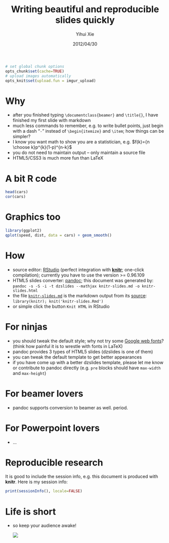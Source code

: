 % Writing beautiful and reproducible slides quickly
% Yihui Xie
% 2012/04/30

```r
# set global chunk options
opts_chunk$set(cache=TRUE)
# upload images automatically
opts_knit$set(upload.fun = imgur_upload)
```

# Why

- after you finished typing `\documentclass{beamer}` and `\title{}`, I have finished my first slide with markdown
- much less commands to remember, e.g. to write bullet points, just begin with a dash "`-`" instead of `\begin{itemize}` and `\item`; how things can be simpler?
- I know you want math to show you are a statistician, e.g. $f(k)={n \choose k}p^{k}(1-p)^{n-k}$
- you do not need to maintain output -- only maintain a source file
- HTML5/CSS3 is much more fun than LaTeX

# A bit R code

```r
head(cars)
cor(cars)
```

# Graphics too

```r
library(ggplot2)
qplot(speed, dist, data = cars) + geom_smooth()
```

# How

- source editor: [RStudio](http://www.rstudio.org/) (perfect integration with [**knitr**](http://yihui.name/knitr/); one-click compilation); currently you have to use the version >= 0.96.109
- HTML5 slides converter: [pandoc](http://johnmacfarlane.net/pandoc/); this document was generated by: `pandoc -s -S -i -t dzslides --mathjax knitr-slides.md -o knitr-slides.html`
- the file [`knitr-slides.md`](https://github.com/yihui/knitr-examples/blob/master/009-slides.md) is the markdown output from its [source](https://github.com/yihui/knitr-examples/blob/master/009-slides.Rmd): `library(knitr); knit('knitr-slides.Rmd')`
- or simple click the button `Knit HTML` in RStudio

# For ninjas

- you should tweak the default style; why not try some [Google web fonts](http://www.google.com/webfonts)? (think how painful it is to wrestle with fonts in LaTeX)
- pandoc provides 3 types of HTML5 slides (dzslides is one of them)
- you can tweak the default template to get better appearances
- if you have come up with a better dzslides template, please let me know or contribute to pandoc directly (e.g. `pre` blocks should have `max-width` and `max-height`)

# For beamer lovers

- pandoc supports conversion to beamer as well. period.

# For Powerpoint lovers

- ...

# Reproducible research

It is good to include the session info, e.g. this document is produced with **knitr**. Here is my session info:

```r
print(sessionInfo(), locale=FALSE)
```

# Life is short

- so keep your audience awake!

    ![](http://i.imgur.com/qBO9K.jpg)
